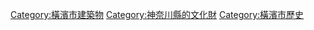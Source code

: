 [[Category:橫濱市建築物|Category:橫濱市建築物]]
[[Category:神奈川縣的文化財|Category:神奈川縣的文化財]]
[[Category:橫濱市歷史|Category:橫濱市歷史]]